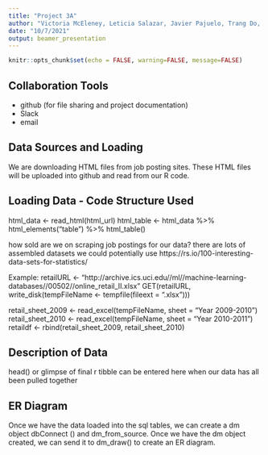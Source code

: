 ---
title: "Project 3A"
author: "Victoria McEleney, Leticia Salazar, Javier Pajuelo, Trang Do, Cassie Boylan"
date: "10/7/2021"
output: beamer_presentation
---

```{r setup, include=FALSE, warning=FALSE}
knitr::opts_chunk$set(echo = FALSE, warning=FALSE, message=FALSE)
```


## Collaboration Tools

- github (for file sharing and project documentation)
- Slack
- email

## Data Sources and Loading

We are downloading HTML files from  job posting sites.
These HTML files will be uploaded into github and read from our R code.


## Loading Data - Code Structure Used

html_data <- read_html(html_url)
html_table <- html_data %>% html_elements("table") %>% html_table()

how sold are we on scraping job postings for our data?  there are lots of assembled datasets we could potentially use
https://rs.io/100-interesting-data-sets-for-statistics/ 

Example:
  retailURL <- "http://archive.ics.uci.edu//ml//machine-learning-databases//00502//online_retail_II.xlsx"
GET(retailURL, write_disk(tempFileName <- tempfile(fileext = ".xlsx")))

retail_sheet_2009 <- read_excel(tempFileName, sheet = "Year 2009-2010")
retail_sheet_2010 <- read_excel(tempFileName, sheet = "Year 2010-2011")
retaildf <- rbind(retail_sheet_2009, retail_sheet_2010)


## Description of Data

head() or glimpse of final r tibble can be entered here when our data has all been pulled together

## ER Diagram

Once we have the data loaded into the sql tables, we can create a dm object dbConnect () and dm_from_source.
Once we have the dm object created, we can send it to dm_draw() to create an ER diagram.